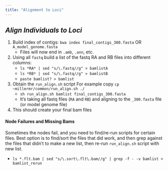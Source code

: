 ```yaml
---
title: "Alignment to Loci"
---
```


## *Align Individuals to Loci*

 1. Build index of contigs: `bwa index final_contigs_300.fasta` OR `A_model_genome.fasta`
    - Files will now end in `.amb`, `.ann`, etc.
 
 2. Using all `fastq` build a list of the fastq RA and RB files into different columns:
    - `ls *RA* | sed "s/\.fastq//g" > bamlistA`
    - `ls *RB* | sed "s/\.fastq//g" > bamlistB`
    - `paste bamlist? > bamlist`
 3. Obtain the `run_align.sh` script  For example copy `cp ~millermr/common/run_align.sh ./`
    - `sh run_align.sh bamlist final_contigs_300.fasta`
    - It's taking all fastq files (`RA` and `RB`) and aligning to the `_300.fasta` file (or model genome file)
 
 4. This should create your final bam files   
 
#### Node Failures and Missing Bams

Sometimes the nodes fail, and you need to find/re-run scripts for certain files. Best option is to find/sort the files that did work, and then grep against the files that didn't to make a new list, then re-run `run_align.sh` script with new list.

 - `ls *.flt.bam | sed "s/\.sort\.flt\.bam//g" | grep -f - -v bamlist > bamlist_rerun`